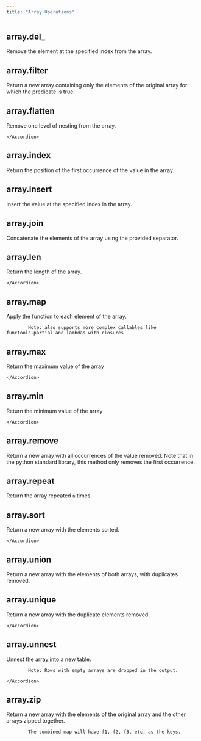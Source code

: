 ```yaml
---
title: "Array Operations"
---
```

## array.del_
Remove the element at the specified index from the array.

<Accordion title="Parameters">
    <ParamField body="index" type="int | IntegerValue" required="true" >
</ParamField>
    </Accordion>

    
## array.filter
Return a new array containing only the elements of the original array for which the predicate is true.

<Accordion title="Parameters">
    <ParamField body="predicate" type="Callable[[Value], bool] | BooleanValue" required="true" >
</ParamField>
    </Accordion>

    
## array.flatten
Remove one level of nesting from the array.

<Accordion title="Parameters">
    
    </Accordion>

    
## array.index
Return the position of the first occurrence of the value in the array.

<Accordion title="Parameters">
    <ParamField body="value" type="Value" required="true" >
</ParamField>
    </Accordion>

    
## array.insert
Insert the value at the specified index in the array.

<Accordion title="Parameters">
    <ParamField body="index" type="int | IntegerValue" required="true" >
</ParamField>

<ParamField body="value" type="Value" required="true" >
</ParamField>
    </Accordion>

    
## array.join
Concatenate the elements of the array using the provided separator.

<Accordion title="Parameters">
    <ParamField body="sep" type="str" required="true" >
</ParamField>
    </Accordion>

    
## array.len
Return the length of the array.

<Accordion title="Parameters">
    
    </Accordion>

    
## array.map
Apply the function to each element of the array.

            Note: also supports more complex callables like functools.partial and lambdas with closures

<Accordion title="Parameters">
    <ParamField body="func" type="Callable[[Value], Value]" required="true" >
</ParamField>
    </Accordion>

    
## array.max
Return the maximum value of the array

<Accordion title="Parameters">
    
    </Accordion>

    
## array.min
Return the minimum value of the array

<Accordion title="Parameters">
    
    </Accordion>

    
## array.remove
Return a new array with all occurrences of the value removed. Note that in the python standard library, this method only removes the first occurrence.

<Accordion title="Parameters">
    <ParamField body="value" type="Value" required="true" >
</ParamField>
    </Accordion>

    
## array.repeat
Return the array repeated `n` times.

<Accordion title="Parameters">
    <ParamField body="n" type="int | IntegerValue" required="true" >
</ParamField>
    </Accordion>

    
## array.sort
Return a new array with the elements sorted.

<Accordion title="Parameters">
    
    </Accordion>

    
## array.union
Return a new array with the elements of both arrays, with duplicates removed.

<Accordion title="Parameters">
    <ParamField body="other" type="ArrayColumn" required="true" >
</ParamField>
    </Accordion>

    
## array.unique
Return a new array with the duplicate elements removed.

<Accordion title="Parameters">
    
    </Accordion>

    
## array.unnest
Unnest the array into a new table.

            Note: Rows with empty arrays are dropped in the output.

<Accordion title="Parameters">
    
    </Accordion>

    
## array.zip
Return a new array with the elements of the original array and the other arrays zipped together.

            The combined map will have f1, f2, f3, etc. as the keys.

<Accordion title="Parameters">
    <ParamField body="other" type="ArrayValue" required="true" >
</ParamField>

<ParamField body="others" type="ArrayValue" required="true" >
</ParamField>
    </Accordion>

    
    